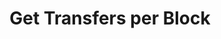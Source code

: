 ---
title: Get Transfers per Block
description: Retrieves the running status of the Stacks Blockchain API.
toc: false
---